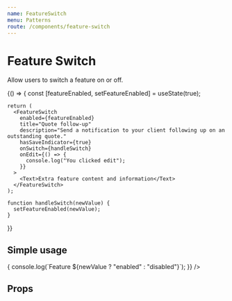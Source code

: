 ```yaml
---
name: FeatureSwitch
menu: Patterns
route: /components/feature-switch
---
```



# Feature Switch

<ComponentStatus stage="rc" responsive="yes" accessible="yes" />

Allow users to switch a feature on or off.

<Playground>
  {() => {
    const [featureEnabled, setFeatureEnabled] = useState(true);

    return (
      <FeatureSwitch
        enabled={featureEnabled}
        title="Quote follow-up"
        description="Send a notification to your client following up on an outstanding quote."
        hasSaveIndicator={true}
        onSwitch={handleSwitch}
        onEdit={() => {
          console.log("You clicked edit");
        }}
      >
        <Text>Extra feature content and information</Text>
      </FeatureSwitch>
    );

    function handleSwitch(newValue) {
      setFeatureEnabled(newValue);
    }

}}

</Playground>

## Simple usage

<Playground>
  <FeatureSwitch
    description="Send a notification to your client following up on an outstanding quote"
    onSwitch={newValue => {
      console.log(`Feature ${newValue ? "enabled" : "disabled"}`);
    }}
  />
</Playground>

## Props

<Props of={FeatureSwitch} />
